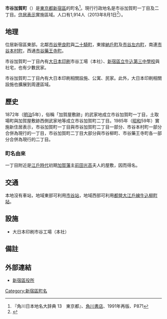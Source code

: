 {{Pathnav|日本|東京都|新宿區|frame=1}}
{{Infobox Settlement
|official_name = 市谷加賀町
|native_name =
|settlement_type = [[町|町]]
|image_skyline =
|imagesize =
|image_caption =
|image_flag =
|image_seal =
| image_map =
| map_caption =
| pushpin_map =
|subdivision_type = [[國家|國家]]
|subdivision_name = [[File:Flag_of_Japan.svg|border]] [[日本|日本]]
|subdivision_type1 = [[都道府縣|都道府縣]]
|subdivision_name1 = [[File:Flag_of_Tokyo_Prefecture.svg|25px]] [[東京都|東京都]]
|subdivision_type2 = [[東京都區部|特別區]]
|subdivision_name2 = [[File:Flag_of_Shinjuku,_Tokyo.svg|25px]] [[新宿區|新宿區]]
|established_title =
|established_date =
|government_type =
|leader_title =
|leader_name =
|area_magnitude =
|area_total_sq_mi =
|area_total_km2 =
|area_land_sq_mi =
|area_land_km2 =
|area_urban_sq_mi =
|area_urban_km2 =
|area_metro_km2 =
|area_metro_sq_mi =
|population_as_of= 2013年（平成25年）8月1日
|population_footnotes =
|population_total = 1914
|population_urban =
|population_metro =
|population_density_sq_mi =
|population_density_km2 =
| timezone = [[日本標準時間|JST]]
| utc_offset = +9
|timezone_DST =
|utc_offset_DST =
|latd=|latm=|lats=|latNS=
|longd=|longm=|longs=|longEW=
|elevation_footnotes=
|elevation_m =
|elevation_ft =
|postal_code_type = [[郵遞區號|郵遞區號]]
|postal_code = 162-0062
|area_code =
|website =
|footnotes =
}}
'''市谷加賀町'''（{{jpn|j=市谷加賀町|hg=いちがやかがちょう|rm=Ichigaya-kagachō|f=y}}）是[[東京都|東京都]][[新宿區|新宿區]]的町名<ref name="kado">『角川日本地名大辞典 13　東京都』、[[角川書店|角川書店]]、1991年再版、P871</ref>。現行行政地名是市谷加賀町一丁目及二丁目。[[住居表示|住居表示]]實施區域。人口有1,914人（2013年8月1日<ref>{{Cite web |url=http://www.city.shinjuku.lg.jp/content/000130038.xls |title=新宿区　住民基本台帳の町丁別世帯数及び男女別人口（日本人と外国人の合計） |access-date=2013-08-09 |archive-date=2014-08-19 |archive-url=https://web.archive.org/web/20140819083633/http://www.city.shinjuku.lg.jp/content/000130038.xls |dead-url=no }}</ref>）。

== 地理 ==
位居新宿區東部。北鄰[[市谷甲良町|市谷甲良町]]與[[二十騎町|二十騎町]]，東接[[納戶町|納戶町]]及[[市谷左内町|市谷左内町]]，南連[[市谷本村町|市谷本村町]]，西通[[市谷藥王寺町|市谷藥王寺町]]。

市谷加賀町一丁目內有[[大日本印刷|大日本印刷]]市谷工場（本社）、[[新宿區立牛込第三中學校|新宿區立牛込第三中學校]]與社宅，也有少數民家。

市谷加賀町二丁目內有大日本印刷相關設施、公寓、民家。此外，大日本印刷相關設施也擴展到周邊區域。

== 歷史 ==
1872年（[[明治|明治]]5年），俗稱「加賀屋敷跡」的武家地成立市谷加賀町一丁目，土取場町與加賀屋敷跡西側武家地等成立市谷加賀町二丁目。1985年（[[昭和|昭和]]59年）實施新住居表示，市谷加賀町一丁目與市谷加賀町二丁目一部分、市谷本村町一部分合併為現行的一丁目，市谷加賀町二丁目大部分與市谷柳町、市谷藥王寺町各一部分合併為現行的二丁目。
=== 町名由來 ===
一丁目附近是[[江戶時代|江戶時代]]初期[[加賀藩|加賀藩]]主[[前田光高|前田光高]]夫人的屋敷，因而得名。

== 交通 ==
本地沒有車站，地域東部可利用[[市谷站|市谷站]]，地域西部可利用[[都營地下鐵大江戶線|都營大江戶線]][[牛込柳町站|牛込柳町站]]。

== 設施 ==
* 大日本印刷市谷工場（本社）

== 備註 ==
{{reflist}}

== 外部連結 ==
* [http://www.city.shinjuku.lg.jp/ 新宿區役所] {{Wayback|url=http://www.city.shinjuku.lg.jp/ |date=20130630141142 }}

{{新宿區的町名}}

{{DEFAULTSORT:Ichigaya-Kagacho}}
[[Category:新宿區町名|Category:新宿區町名]]